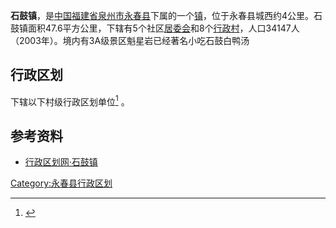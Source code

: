 {{中国乡级行政区|35/05/25/107/000}}
'''石鼓镇'''，是[[中国|中国]][[福建省|福建省]][[泉州市|泉州市]][[永春县|永春县]]下属的一个[[镇|镇]]，位于永春县城西约4公里。石鼓镇面积47.6平方公里，下辖有5个社区[[居委会|居委会]]和8个[[行政村|行政村]]，人口34147人（2003年）。境内有3A级景区魁星岩已经著名小吃石鼓白鸭汤

== 行政区划 ==
{{PAGENAMEBASE}}下辖以下村级行政区划单位<ref>{{PRC admin/ref sgc|35/05/25/107/000}}</ref>
{{PRC admin/children|35/05/25/107/000}}。

== 参考资料 ==
{{reflist}}
*[https://web.archive.org/web/20090531155457/http://www.xzqh.org/html/fj/0790.html 行政区划网·石鼓镇]

{{PRC admin/navcat|35/05/25/107/000}}

[[Category:永春县行政区划|Category:永春县行政区划]]